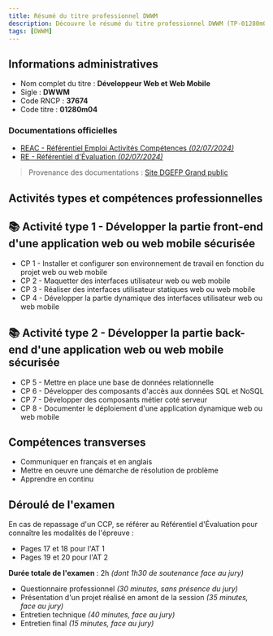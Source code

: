 ```yaml
---
title: Résumé du titre professionnel DWWM
description: Découvre le résumé du titre professionnel DWWM (TP-01280m04), qui te permettra de te préparer au mieux à l'examen !
tags: [DWWM]
---
```



## Informations administratives

- Nom complet du titre : **Développeur Web et Web Mobile**
- Sigle : **DWWM**
- Code RNCP : **37674**
- Code titre : **01280m04**

### Documentations officielles

- [REAC - Référentiel Emploi Activités Compétences _(02/07/2024)_](/downloads/dwwm/REAC_DWWM_V04_02072024.pdf)
- [RE - Référentiel d'Évaluation _(02/07/2024)_](/downloads/dwwm/REV2_DWWM_V04_02072024.pdf)

> Provenance des documentations : [Site DGEFP Grand public](https://www.banque.di.afpa.fr/EspaceEmployeursCandidatsActeurs/titre-professionnel/01280m04)

## Activités types et compétences professionnelles

## 📚 Activité type 1 - Développer la partie front-end d'une application web ou web mobile sécurisée

- CP 1 - Installer et configurer son environnement de travail en fonction du projet web ou web mobile
- CP 2 - Maquetter des interfaces utilisateur web ou web mobile
- CP 3 - Réaliser des interfaces utilisateur statiques web ou web mobile
- CP 4 - Développer la partie dynamique des interfaces utilisateur web ou web mobile

## 📚 Activité type 2 - Développer la partie back-end d'une application web ou web mobile sécurisée

- CP 5 - Mettre en place une base de données relationnelle
- CP 6 - Développer des composants d'accès aux données SQL et NoSQL
- CP 7 - Développer des composants métier coté serveur
- CP 8 - Documenter le déploiement d'une application dynamique web ou web mobile

## Compétences transverses

- Communiquer en français et en anglais
- Mettre en oeuvre une démarche de résolution de problème
- Apprendre en continu

## Déroulé de l'examen

<Callout type="note" title="Déroulé relatif au passage de l'épreuve dans sa globalité">
  En cas de repassage d'un CCP, se référer au Référentiel d'Évaluation pour connaître les modalités de l'épreuve :

  - Pages 17 et 18 pour l'AT 1
  - Pages 19 et 20 pour l'AT 2
</Callout>

**Durée totale de l'examen** : 2h _(dont 1h30 de soutenance face au jury)_

- Questionnaire professionnel _(30 minutes, sans présence du jury)_
- Présentation d'un projet réalisé en amont de la session _(35 minutes, face au jury)_
- Entretien technique _(40 minutes, face au jury)_
- Entretien final _(15 minutes, face au jury)_

